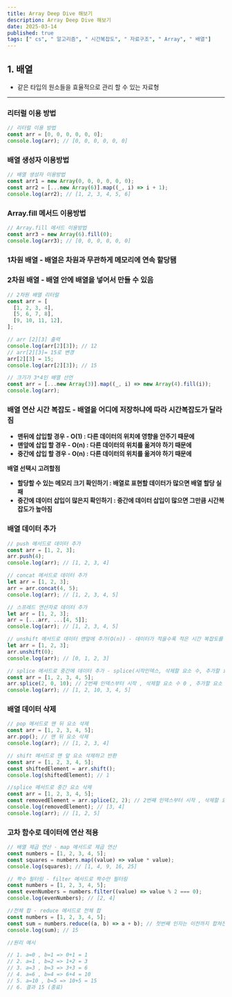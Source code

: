 ```yaml
---
title: Array Deep Dive 해보기
description: Array Deep Dive 해보기
date: 2025-03-14
published: true
tags: [" cs", " 알고리즘", " 시간복잡도", " 자료구조", " Array", " 배열"]
---
```


## 1. 배열

- 같은 타입의 원소들을 효율적으로 관리 할 수 있는 자료형

---

### 리터럴 이용 방법

```jsx
// 리터럴 이용 방법
const arr = [0, 0, 0, 0, 0, 0];
console.log(arr); // [0, 0, 0, 0, 0, 0]
```

### 배열 생성자 이용방법

```jsx
// 배열 생성자 이용방법
const arr1 = new Array(0, 0, 0, 0, 0, 0);
const arr2 = [...new Array(6)].map((_, i) => i + 1);
console.log(arr2); // [1, 2, 3, 4, 5, 6]
```

### Array.fill 메서드 이용방법

```jsx
// Array.fill 메서드 이용방법
const arr3 = new Array(6).fill(0);
console.log(arr3); // [0, 0, 0, 0, 0, 0]
```

### 1차원 배열 - 배열은 차원과 무관하게 메모리에 연속 할당됌

### 2차원 배열 - 배열 안에 배열을 넣어서 만들 수 있음

```jsx
// 2차원 배열 리터럴
const arr = [
  [1, 2, 3, 4],
  [5, 6, 7, 8],
  [9, 10, 11, 12],
];

// arr [2][3] 출력
console.log(arr[2][3]); // 12
// arr[2][3]= 15로 변경
arr[2][3] = 15;
console.log(arr[2][3]); // 15
```

```jsx
// 크기가 3*4인 배열 선언
const arr = [...new Array(3)].map((_, i) => new Array(4).fill(i));
console.log(arr);
```

### 배열 연산 시간 복잡도 - 배열을 어디에 저장하냐에 따라 시간복잡도가 달라짐

- **맨뒤에 삽입할 경우 - O(1) : 다른 데이터의 위치에 영향을 안주기 때문에**
- **맨앞에 삽입 할 경우 - O(n) : 다른 데이터의 위치를 옮겨야 하기 때문에**
- **중간에 삽입 할 경우 - O(n) : 다른 데이터의 위치를 옮겨야 하기 때문에**

**배열 선택시 고려할점**

- **할당할 수 있는 메모리 크기 확인하기 : 배열로 표현할 데이터가 많으면 배열 할당 실패**
- **중간에 데이터 삽입이 많은지 확인하기 : 중간에 데이터 삽입이 많으면 그만큼 시간복잡도가 높아짐**

### 배열 데이터 추가

```jsx
// push 메서드로 데이터 추가
const arr = [1, 2, 3];
arr.push(4);
console.log(arr); // [1, 2, 3, 4]
```

```jsx
// concat 메서드로 데이터 추가
let arr = [1, 2, 3];
arr = arr.concat(4, 5);
console.log(arr); // [1, 2, 3, 4, 5]
```

```jsx
// 스프레드 연산자로 데이터 추가
let arr = [1, 2, 3];
arr = [...arr, ...[4, 5]];
console.log(arr); // [1, 2, 3, 4, 5]
```

```jsx
// unshift 메서드로 데이터 맨앞에 추가(O(n)) - 데이터가 적을수록 적은 시간 복잡도를 가짐
let arr = [1, 2, 3];
arr.unshift(0);
console.log(arr); // [0, 1, 2, 3]
```

```jsx
// splice 메서드로 중간에 데이터 추가 - splice(시작인덱스, 삭제할 요소 수, 추가할 요소)
const arr = [1, 2, 3, 4, 5];
arr.splice(2, 0, 10); // 2번째 인덱스부터 시작 , 삭제할 요소 수 0 , 추가할 요소 10
console.log(arr); // [1, 2, 10, 3, 4, 5]
```

### 배열 데이터 삭제

```jsx
// pop 메서드로 맨 뒤 요소 삭제
const arr = [1, 2, 3, 4, 5];
arr.pop(); // 맨 뒤 요소 삭제
console.log(arr); // [1, 2, 3, 4]
```

```jsx
// shift 메서드로 맨 앞 요소 삭제하고 반환
const arr = [1, 2, 3, 4, 5];
const shiftedElement = arr.shift();
console.log(shiftedElement); // 1
```

```jsx
//splice 메서드로 중간 요소 삭제
const arr = [1, 2, 3, 4, 5];
const removedElement = arr.splice(2, 2); // 2번째 인덱스부터 시작 , 삭제할 요소 수 2
console.log(removedElement); // [3, 4]
console.log(arr); // [1, 2, 5]
```

### 고차 함수로 데이터에 연산 적용

```jsx
// 배열 제곱 연산 - map 메서드로 제곱 연산
const numbers = [1, 2, 3, 4, 5];
const squares = numbers.map((value) => value * value);
console.log(squares); // [1, 4, 9, 16, 25]
```

```jsx
// 짝수 필터링 - filter 메서드로 짝수만 필터링
const numbers = [1, 2, 3, 4, 5];
const evenNumbers = numbers.filter((value) => value % 2 === 0);
console.log(evenNumbers); // [2, 4]
```

```jsx
//전체 합 - reduce 메서드로 전체 합
const numbers = [1, 2, 3, 4, 5];
const sum = numbers.reduce((a, b) => a + b); // 첫번째 인자는 이전까지 합쳐진 상태를 의미 , 두번째 인자는 순회하면서 바라보는 현재 요소
console.log(sum); // 15

//원리 예시

// 1. a=0 , b=1 => 0+1 = 1
// 2. a=1 , b=2 => 1+2 = 3
// 3. a=3 , b=3 => 3+3 = 6
// 4. a=6 , b=4 => 6+4 = 10
// 5. a=10 , b=5 => 10+5 = 15
// 6. 결과 15 (종료)
```
